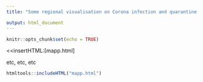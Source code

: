 ```yaml
---
title: "Some regional visualisation on Corona infection and quarantine data"

output: html_document
---
```


```r
knitr::opts_chunk$set(echo = TRUE)

```

<<insertHTML:[mapp.html]

etc, etc, etc

```r
htmltools::includeHTML("mapp.html")
```